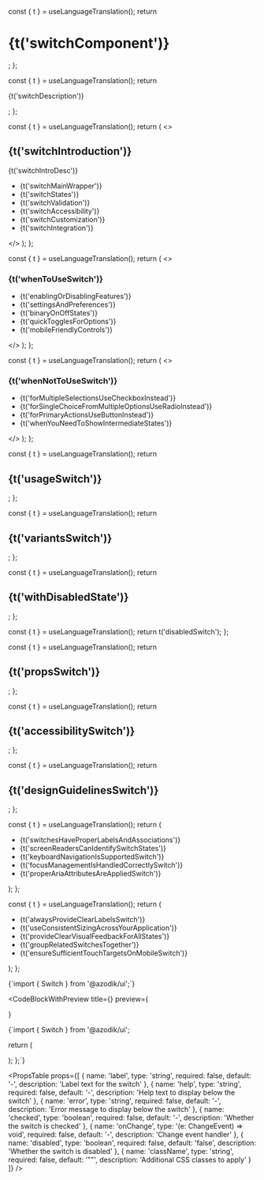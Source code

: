 
  const { t } = useLanguageTranslation();
  return <h1>{t('switchComponent')}</h1>;
};

  const { t } = useLanguageTranslation();
  return <p>{t('switchDescription')}</p>;
};

  const { t } = useLanguageTranslation();
  return (
    <>
      <h2>{t('switchIntroduction')}</h2>
      <p>{t('switchIntroDesc')}</p>
      <ul>
        <li>{t('switchMainWrapper')}</li>
        <li>{t('switchStates')}</li>
        <li>{t('switchValidation')}</li>
        <li>{t('switchAccessibility')}</li>
        <li>{t('switchCustomization')}</li>
        <li>{t('switchIntegration')}</li>
      </ul>
    </>
  );
};

  const { t } = useLanguageTranslation();
  return (
    <>
      <h3>{t('whenToUseSwitch')}</h3>
      <ul>
        <li>{t('enablingOrDisablingFeatures')}</li>
        <li>{t('settingsAndPreferences')}</li>
        <li>{t('binaryOnOffStates')}</li>
        <li>{t('quickTogglesForOptions')}</li>
        <li>{t('mobileFriendlyControls')}</li>
      </ul>
    </>
  );
};

  const { t } = useLanguageTranslation();
  return (
    <>
      <h3>{t('whenNotToUseSwitch')}</h3>
      <ul>
        <li>{t('forMultipleSelectionsUseCheckboxInstead')}</li>
        <li>{t('forSingleChoiceFromMultipleOptionsUseRadioInstead')}</li>
        <li>{t('forPrimaryActionsUseButtonInstead')}</li>
        <li>{t('whenYouNeedToShowIntermediateStates')}</li>
      </ul>
    </>
  );
};

  const { t } = useLanguageTranslation();
  return <h2>{t('usageSwitch')}</h2>;
};

  const { t } = useLanguageTranslation();
  return <h2>{t('variantsSwitch')}</h2>;
};

  const { t } = useLanguageTranslation();
  return <h2>{t('withDisabledState')}</h2>;
};

  const { t } = useLanguageTranslation();
  return t('disabledSwitch');
};

  const { t } = useLanguageTranslation();
  return <h2>{t('propsSwitch')}</h2>;
};

  const { t } = useLanguageTranslation();
  return <h2>{t('accessibilitySwitch')}</h2>;
};

  const { t } = useLanguageTranslation();
  return <h2>{t('designGuidelinesSwitch')}</h2>;
};

  const { t } = useLanguageTranslation();
  return (
    <ul>
      <li>{t('switchesHaveProperLabelsAndAssociations')}</li>
      <li>{t('screenReadersCanIdentifySwitchStates')}</li>
      <li>{t('keyboardNavigationIsSupportedSwitch')}</li>
      <li>{t('focusManagementIsHandledCorrectlySwitch')}</li>
      <li>{t('properAriaAttributesAreAppliedSwitch')}</li>
    </ul>
  );
};

  const { t } = useLanguageTranslation();
  return (
    <ul>
      <li>{t('alwaysProvideClearLabelsSwitch')}</li>
      <li>{t('useConsistentSizingAcrossYourApplication')}</li>
      <li>{t('provideClearVisualFeedbackForAllStates')}</li>
      <li>{t('groupRelatedSwitchesTogether')}</li>
      <li>{t('ensureSufficientTouchTargetsOnMobileSwitch')}</li>
    </ul>
  );
};

<SwitchComponentHeader />

<SwitchComponentDescription />

<SwitchIntroduction />

<WhenToUseSwitchSection />

<WhenNotToUseSwitchSection />

<UsageSwitchSection />

<CodeBlock language="tsx">
{`import { Switch } from '@azodik/ui';`}
</CodeBlock>

<VariantsSwitchSection />

<WithDisabledStateSection />

<CodeBlockWithPreview 
  title={<DisabledSwitchTitle />}
  preview={
    <div className="flex-vertical">
      <Switch id="enabled" label="Enabled switch" />
      <Switch id="disabled" label="Disabled switch" disabled />
      <Switch id="disabled-checked" label="Disabled checked switch" checked disabled />
    </div>
  }
>
{`import { Switch } from '@azodik/ui';

  return (
    <div className="flex-vertical">
      <Switch id="enabled" label="Enabled switch" />
      <Switch id="disabled" label="Disabled switch" disabled />
      <Switch id="disabled-checked" label="Disabled checked switch" checked disabled />
    </div>
  );
};`}
</CodeBlockWithPreview>

<PropsSwitchSection />

<PropsTable props={[
  {
    name: 'label',
    type: 'string',
    required: false,
    default: '-',
    description: 'Label text for the switch'
  },
  {
    name: 'help',
    type: 'string',
    required: false,
    default: '-',
    description: 'Help text to display below the switch'
  },
  {
    name: 'error',
    type: 'string',
    required: false,
    default: '-',
    description: 'Error message to display below the switch'
  },
  {
    name: 'checked',
    type: 'boolean',
    required: false,
    default: '-',
    description: 'Whether the switch is checked'
  },
  {
    name: 'onChange',
    type: '(e: ChangeEvent<HTMLInputElement>) => void',
    required: false,
    default: '-',
    description: 'Change event handler'
  },
  {
    name: 'disabled',
    type: 'boolean',
    required: false,
    default: 'false',
    description: 'Whether the switch is disabled'
  },
  {
    name: 'className',
    type: 'string',
    required: false,
    default: '""',
    description: 'Additional CSS classes to apply'
  }
]} />

<AccessibilitySwitchSection />

<AccessibilitySwitchList />

<DesignGuidelinesSwitchSection />

<DesignGuidelinesSwitchList />


